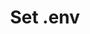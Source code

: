 ---
title: 'Set .env'
openapi: 'POST /projects/{project_id}/setenv'
description: 'Edits a project .env file'
---